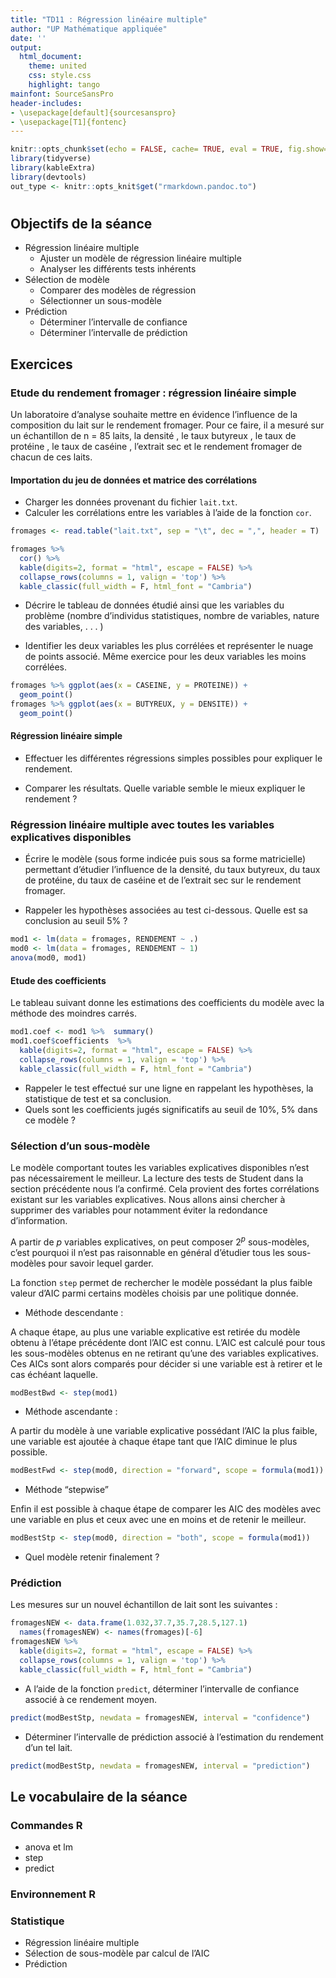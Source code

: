 ```yaml
---
title: "TD11 : Régression linéaire multiple"
author: "UP Mathématique appliquée"
date: ''
output:
  html_document:
    theme: united
    css: style.css
    highlight: tango
mainfont: SourceSansPro
header-includes:
- \usepackage[default]{sourcesanspro}
- \usepackage[T1]{fontenc}
---
```


```r
knitr::opts_chunk$set(echo = FALSE, cache= TRUE, eval = TRUE, fig.show='hide', message = FALSE, warning = FALSE, results = 'hide' )
library(tidyverse)
library(kableExtra)
library(devtools) 
out_type <- knitr::opts_knit$get("rmarkdown.pandoc.to")
```
# {.tabset .tabset-fade .tabset-pills}

##  Objectifs de la séance  

* Régression linéaire multiple
  + Ajuster un modèle de régression linéaire multiple 
  + Analyser les différents tests inhérents
* Sélection de modèle
  + Comparer des modèles de régression
  + Sélectionner un sous-modèle
* Prédiction
  + Déterminer l'intervalle de confiance 
  + Déterminer l'intervalle de prédiction
 
## Exercices 

### Etude du rendement fromager : régression linéaire simple 

Un laboratoire d'analyse souhaite mettre en évidence l'influence de la composition du lait sur le rendement
fromager. Pour ce faire, il a mesuré sur un échantillon de n = 85 laits, la densité , le taux butyreux , le taux de
protéine , le taux de caséine , l'extrait sec et le rendement fromager de chacun de ces laits.

#### Importation du jeu de données  et matrice des corrélations
* Charger les données provenant du fichier `lait.txt`.
* Calculer les corrélations entre les variables  à l'aide de la fonction 
`cor`.

```r
fromages <- read.table("lait.txt", sep = "\t", dec = ",", header = T)
```

```r
fromages %>% 
  cor() %>% 
  kable(digits=2, format = "html", escape = FALSE) %>%
  collapse_rows(columns = 1, valign = 'top') %>%
  kable_classic(full_width = F, html_font = "Cambria")
```

* Décrire le tableau de données étudié ainsi que les variables du problème (nombre d'individus statistiques,
nombre de variables, nature des variables, . . . )

* Identifier les deux variables les plus corrélées et représenter le nuage de points associé. Même exercice pour les deux variables les moins corrélées.


```r
fromages %>% ggplot(aes(x = CASEINE, y = PROTEINE)) + 
  geom_point()
fromages %>% ggplot(aes(x = BUTYREUX, y = DENSITE)) + 
  geom_point()
```

#### Régression linéaire simple

* Effectuer les différentes régressions simples possibles pour expliquer le rendement.

* Comparer les résultats. Quelle variable semble le mieux expliquer le rendement ?




### Régression linéaire multiple avec toutes les variables explicatives disponibles

* Écrire le modèle (sous forme indicée puis sous sa forme matricielle) permettant d'étudier l'influence de la
densité, du taux butyreux, du taux de protéine, du taux de caséine et de l'extrait sec sur le rendement fromager.

* Rappeler les hypothèses associées au test ci-dessous. Quelle est sa conclusion au seuil $5\%$ ? 

```r
mod1 <- lm(data = fromages, RENDEMENT ~ .)
mod0 <- lm(data = fromages, RENDEMENT ~ 1)
anova(mod0, mod1)
```
#### Etude des coefficients
 Le  tableau suivant donne les estimations des coefficients du modèle avec la méthode des moindres carrés.
```r
mod1.coef <- mod1 %>%  summary() 
mod1.coef$coefficients  %>% 
  kable(digits=2, format = "html", escape = FALSE) %>%
  collapse_rows(columns = 1, valign = 'top') %>%
  kable_classic(full_width = F, html_font = "Cambria")

```

* Rappeler le test effectué sur une ligne en rappelant les hypothèses, la statistique de test et sa conclusion.
* Quels sont les coefficients jugés significatifs au seuil de $10 \%$, $5 \%$ dans ce modèle ?

### Sélection d'un sous-modèle

Le modèle comportant toutes les variables explicatives disponibles n'est pas nécessairement le meilleur. La lecture des tests de Student dans la section précédente nous l'a confirmé. Cela provient des fortes corrélations existant sur les variables explicatives. Nous allons ainsi chercher à supprimer des variables pour notamment éviter la redondance d'information.

A partir de  $p$  variables explicatives, on peut composer $2^p$ sous-modèles, c'est pourquoi il n'est pas raisonnable en général d'étudier tous les sous-modèles pour savoir lequel garder. 

La fonction `step` permet de rechercher le modèle possédant la plus faible valeur d'AIC parmi certains modèles choisis par une politique donnée. 

* Méthode descendante :

A chaque étape, au plus une variable explicative est retirée du  modèle obtenu à l'étape précédente dont l'AIC est connu. L'AIC est calculé pour tous les sous-modèles obtenus en ne retirant qu'une des variables explicatives. Ces AICs sont alors comparés pour décider si une variable est à retirer et le cas échéant laquelle.

```r
modBestBwd <- step(mod1)
```
* Méthode ascendante :

A partir du modèle à une variable explicative possédant l'AIC la plus faible, une variable est ajoutée à chaque étape tant que l'AIC diminue le plus possible.

```r
modBestFwd <- step(mod0, direction = "forward", scope = formula(mod1))
```



* Méthode "stepwise"

Enfin il est possible à chaque étape de comparer les AIC des modèles avec une variable en plus et ceux avec une en moins et de retenir le meilleur. 
```r
modBestStp <- step(mod0, direction = "both", scope = formula(mod1))
```
* Quel modèle retenir finalement ?

### Prédiction 

Les mesures sur un nouvel échantillon de lait sont les suivantes :
```r
fromagesNEW <- data.frame(1.032,37.7,35.7,28.5,127.1) 
  names(fromagesNEW) <- names(fromages)[-6]
fromagesNEW %>% 
  kable(digits=2, format = "html", escape = FALSE) %>%
  collapse_rows(columns = 1, valign = 'top') %>%
  kable_classic(full_width = F, html_font = "Cambria")
```

* A l'aide de la fonction `predict`, déterminer l'intervalle de confiance associé à ce rendement moyen.

```r
predict(modBestStp, newdata = fromagesNEW, interval = "confidence")

```


* Déterminer l'intervalle de prédiction associé à l'estimation du rendement d'un tel lait.

```r
predict(modBestStp, newdata = fromagesNEW, interval = "prediction")

```
## Le vocabulaire de la séance

### Commandes R
- anova et lm
- step
- predict

### Environnement R


### Statistique 
- Régression linéaire multiple
- Sélection de sous-modèle par calcul de l'AIC
- Prédiction
